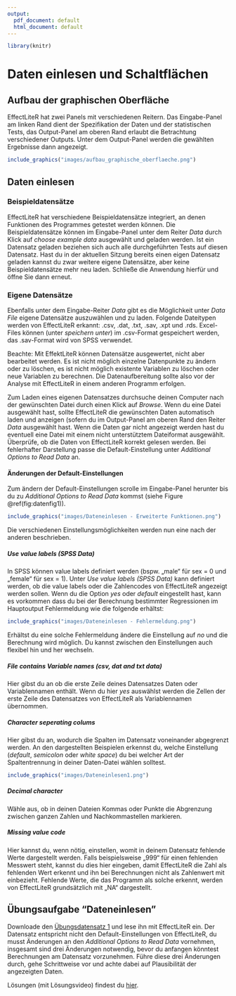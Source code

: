 ```yaml
---
output:
  pdf_document: default
  html_document: default
---
```

```r
library(knitr)
```

# Daten einlesen und Schaltflächen {#Einlesen_Schaltflächen}

## Aufbau der graphischen Oberfläche
EffectLiteR hat zwei Panels mit verschiedenen Reitern. Das Eingabe-Panel am linken Rand dient der Spezifikation der Daten und der statistischen Tests, das Output-Panel am oberen Rand erlaubt die Betrachtung verschiedener Outputs. Unter dem Output-Panel werden die gewählten Ergebnisse dann angezeigt.  
  
```r
include_graphics("images/aufbau_graphische_oberflaeche.png")
```
## Daten einlesen
### Beispieldatensätze
EffectLiteR hat verschiedene Beispieldatensätze integriert, an denen Funktionen des Programmes getestet werden können. Die Beispieldatensätze können im Eingabe-Panel unter dem Reiter *Data* durch Klick auf *choose example data* ausgewählt und geladen werden. Ist ein Datensatz geladen beziehen sich auch alle durchgeführten Tests auf diesen Datensatz.
Hast du in der aktuellen Sitzung bereits einen eigen Datensatz geladen kannst du zwar weitere eigene Datensätze, aber keine Beispieldatensätze mehr neu laden. Schließe die Anwendung hierfür und öffne Sie dann erneut.

### Eigene Datensätze
Ebenfalls unter dem Eingabe-Reiter *Data* gibt es die Möglichkeit unter *Data File* eigene Datensätze auszuwählen und zu laden. Folgende Dateitypen werden von EffectLiteR erkannt: .csv, .dat, .txt, .sav, .xpt und .rds.
Excel-Files können (unter *speichern unter*) im .csv-Format gespeichert werden, das .sav-Format wird von SPSS verwendet.

Beachte: Mit EffektLiteR können Datensätze ausgewertet, nicht aber bearbeitet werden. Es ist nicht möglich einzelne Datenpunkte zu ändern oder zu löschen, es ist nicht möglich existente Variablen zu löschen oder neue Variablen zu berechnen. Die Datenaufbereitung sollte also vor der Analyse mit EffectLiteR in einem anderen Programm erfolgen. 

Zum Laden eines eigenen Datensatzes durchsuche deinen Computer nach der gewünschten Datei durch einen Klick auf *Browse*.  Wenn du eine Datei ausgewählt hast, sollte EffectLiteR die gewünschten Daten automatisch laden und anzeigen (sofern du im Output-Panel am oberen Rand den Reiter *Data* ausgewählt hast. Wenn die Daten gar nicht angezeigt werden hast du eventuell eine Datei mit einem nicht unterstütztem Dateiformat ausgewählt.
Überprüfe, ob die Daten von EffectLiteR korrekt gelesen werden. Bei fehlerhafter Darstellung  passe die Default-Einstellung unter *Additional Options to Read Data* an.

#### Änderungen der Default-Einstellungen
Zum ändern der Default-Einstellungen scrolle im Eingabe-Panel herunter bis du zu *Additional Options to Read Data* kommst (siehe Figure \@ref(fig:datenfig1)).   

```r
include_graphics("images/Dateneinlesen - Erweiterte Funktionen.png")
```
Die verschiedenen Einstellungsmöglichkeiten werden nun eine nach der anderen beschrieben.

##### Use value labels (SPSS Data)
In SPSS können value labels definiert werden (bspw. „male“ für sex = 0 und „female“ für sex = 1). Unter *Use value labels (SPSS Data)* kann definiert werden, ob die value labels oder die Zahlencodes von EffectLiteR angezeigt werden sollen. Wenn du die Option *yes* oder *default* eingestellt hast, kann es vorkommen dass du bei der Berechnung bestimmter Regressionen im Hauptoutput Fehlermeldung wie die folgende erhältst:

```r
include_graphics("images/Dateneinlesen - Fehlermeldung.png")
```
  
Erhältst du eine solche Fehlermeldung ändere die Einstellung auf *no* und die Berechnung wird möglich. Du kannst zwischen den Einstellungen auch flexibel hin und her wechseln.

##### File contains Variable names (csv, dat and txt data)
Hier gibst du an ob die erste Zeile deines Datensatzes Daten oder Variablennamen enthält. Wenn du hier *yes* auswählst werden die Zellen der erste Zeile des Datensatzes von EffectLiteR als Variablennamen übernommen.

##### Character seperating colums
Hier gibst du an, wodurch die Spalten im Datensatz voneinander abgegrenzt werden. An den dargestellten Beispielen erkennst du, welche Einstellung (*default*, *semicolon* oder *white space*) du bei welcher Art der Spaltentrennung in deiner Daten-Datei wählen solltest. 
```r
include_graphics("images/Dateneinlesen1.png")
```

##### Decimal character
Wähle aus, ob in deinen Dateien Kommas oder Punkte die Abgrenzung zwischen ganzen Zahlen und Nachkommastellen markieren.

##### Missing value code
Hier kannst du, wenn nötig, einstellen, womit in deinem Datensatz fehlende Werte dargestellt werden. Falls beispielsweise „999“ für einen fehlenden Messwert steht, kannst du dies hier eingeben, damit EffectLiteR die Zahl als fehlenden Wert erkennt und ihn bei Berechnungen nicht als Zahlenwert mit einbezieht. Fehlende Werte, die das Programm als solche erkennt, werden von EffectLiteR grundsätzlich mit „NA“ dargestellt.  

## Übungsaufgabe "Dateneinlesen"
Downloade den [Übungsdatensatz 1](../Datensätze/EffectLiteR_Tutorial_Übungsdatensatz1.csv) und lese ihn mit EffectLiteR ein. Der Datensatz entspricht nicht den Default-Einstellungen von EffectLiteR, du musst Änderungen an den *Additional Options to Read Data* vornehmen, insgesamt sind drei Änderungen notwendig, bevor du anfangen könntest Berechnungen am Datensatz vorzunehmen. Führe diese drei Änderungen durch, gehe Schrittweise vor und achte dabei auf Plausibilität der angezeigten Daten.

Lösungen (mit Lösungsvideo) findest du [hier](#lösungen).




